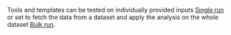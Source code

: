 Tools and templates can be tested on individually provided inputs 
[Single run](/get-started/key-concepts/execute-a-tool#single-run)
or set to fetch the data from a dataset and apply the analysis on the whole dataset 
[Bulk run](/get-started/key-concepts/execute-a-tool#bulk-run).